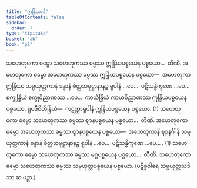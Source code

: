```yaml
---
title: "ဣန္ဒြိယာဒိ"
tableOfContents: false
sidebar:
  order: 7
type: "tipitaka"
basket: "ab"
book: "p2"
---
```



<DynamicBreadcrumb />

<Division number="114" book="p2" e="ch" v="38" p="48">

<Paragraph number="312" book="p2">
သဟေတုကော ဓမ္မော သဟေတုကဿ ဓမ္မဿ ဣန္ဒြိယပစ္စယေန ပစ္စယော…  တီဏိ.
</Paragraph>

<Paragraph number="313" book="p2">
အဟေတုကော ဓမ္မော အဟေတုကဿ ဓမ္မဿ ဣန္ဒြိယပစ္စယေန ပစ္စယော—  အဟေတုကာ ဣန္ဒြိယာ သမ္ပယုတ္တကာနံ ခန္ဓာနံ စိတ္တသမုဋ္ဌာနာနဉ္စ ရူပါနံ …ပေ…  ပဋိသန္ဓိက္ခဏေ …ပေ…  စက္ခုန္ဒြိယံ စက္ခုဝိညာဏဿ …ပေ…  ကာယိန္ဒြိယံ ကာယဝိညာဏဿ ဣန္ဒြိယပစ္စယေန ပစ္စယော. <Emphasis>ရူပဇီဝိတိန္ဒြိယံ</Emphasis>—  ကဋတ္တာရူပါနံ ဣန္ဒြိယပစ္စယေန ပစ္စယော. (1)
</Paragraph>

<Paragraph number="314" book="p2">
သဟေတုကော ဓမ္မော သဟေတုကဿ ဓမ္မဿ ဈာနပစ္စယေန ပစ္စယော…  တီဏိ.
</Paragraph>

<Paragraph number="315" book="p2">
အဟေတုကော ဓမ္မော အဟေတုကဿ ဓမ္မဿ ဈာနပစ္စယေန ပစ္စယော—  အဟေတုကာနိ ဈာနင်္ဂါနိ သမ္ပယုတ္တကာနံ ခန္ဓာနံ စိတ္တသမုဋ္ဌာနာနဉ္စ ရူပါနံ …ပေ…  ပဋိသန္ဓိက္ခဏေ …ပေ… . (1)
</Paragraph>

<Paragraph number="316" book="p2">
သဟေတုကော ဓမ္မော သဟေတုကဿ ဓမ္မဿ မဂ္ဂပစ္စယေန ပစ္စယော…  တီဏိ.
</Paragraph>

<Paragraph number="317" book="p2">
သဟေတုကော ဓမ္မော သဟေတုကဿ ဓမ္မဿ သမ္ပယုတ္တပစ္စယေန ပစ္စယော. (ပဋိစ္စဝါရေ သမ္ပယုတ္တသဒိသာ ဆ ပဉှာ.)
</Paragraph>
</Division>